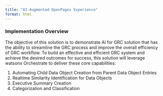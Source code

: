 ```yaml
---
title: "AI-Augmented OpenPages Experience​"
format: html
---
```


### Implementation Overview

The objective of this solution is to demonstrate AI for GRC solution that has the ability to streamline the GRC process and improve the overall efficiency of GRC workflow. To build an effective and efficient GRC system and achieve the desired outcomes for success, this solution will leverage watsonx Orchestrate to deliver these core capabilities:

1. Automating Child Data Object Creation from Parent Data Object Entries
1. Realtime Similarity Identification for Data Objects
1. Executive Summary Creation
1. Categorization and Classification